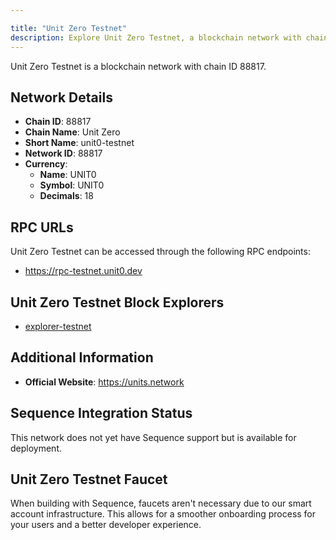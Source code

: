 ```yaml
---

title: "Unit Zero Testnet"
description: Explore Unit Zero Testnet, a blockchain network with chain ID 88817. Learn about its native currency, UNIT0, and how to interact with the network.
---
```




Unit Zero Testnet is a blockchain network with chain ID 88817.

## Network Details

- **Chain ID**: 88817
- **Chain Name**: Unit Zero
- **Short Name**: unit0-testnet
- **Network ID**: 88817
- **Currency**: 
  - **Name**: UNIT0
  - **Symbol**: UNIT0
  - **Decimals**: 18

## RPC URLs

Unit Zero Testnet can be accessed through the following RPC endpoints:

- https://rpc-testnet.unit0.dev

## Unit Zero Testnet Block Explorers

- [explorer-testnet](https://explorer-testnet.unit0.dev)

## Additional Information

- **Official Website**: https://units.network

## Sequence Integration Status

This network does not yet have Sequence support but is available for deployment.

## Unit Zero Testnet Faucet

When building with Sequence, faucets aren't necessary due to our smart account infrastructure. This allows for a smoother onboarding process for your users and a better developer experience.
